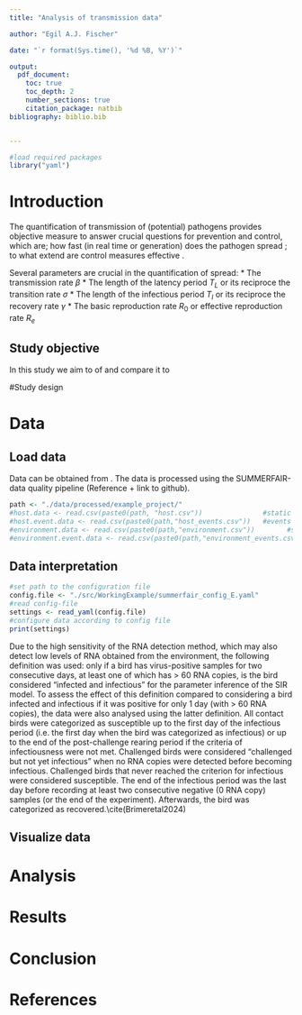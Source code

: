 ```yaml
---
title: "Analysis of transmission data"

author: "Egil A.J. Fischer"

date: "`r format(Sys.time(), '%d %B, %Y')`"

output: 
  pdf_document:
    toc: true
    toc_depth: 2
    number_sections: true
    citation_package: natbib
bibliography: biblio.bib


---
```

<!-- This is an examplary document. -->
<!-- Suggested text is provided for different types of analyses. -->
<!-- By removing the comment signs these can be shown. -->
<!-- The structure is highly recommended -->

```r
#load required packages 
library("yaml")

``` 

# Introduction
The quantification of transmission of (potential) pathogens provides objective measure to answer crucial questions for prevention and control, which are; how fast (in real time or generation) does the pathogen spread ; to what extend are control measures effective \cite{Velthuis2007}.

Several parameters are crucial in the quantification of spread: 
* The transmission rate $\beta$
* The length of the latency period $T_L$ or its reciproce the transition rate $\sigma$
* The length of the infectious period $T_I$ or its reciproce the recovery rate $\gamma$
* The basic reproduction rate $R_0$ or effective reproduction rate $R_e$ 



## Study objective 

In this study we aim to <FILL IN> of <FILL IN> and compare it to <FILL IN>

#Study design
<!-- This section can be used to describe the set up of the study. -->
<!-- Pathogen -->
<!-- Treatments, groups and replicates-->
<!-- Number of animals per group and replicate. -->
<!-- Total number of animals -->
<!-- Other important information on animal movement, housing etc.-->

# Data 

## Load data
Data can be obtained from <FILL IN REPOSITORY>. The data is processed using the SUMMERFAIR-data quality pipeline (Reference + link to github). 

```r
path <- "./data/processed/example_project/"
#host.data <- read.csv(paste0(path, "host.csv"))               #static host data
#host.event.data <- read.csv(paste0(path,"host_events.csv"))   #events in the host
#environment.data <- read.csv(paste0(path,"environment.csv"))        #static environment data
#environment.event.data <- read.csv(paste0(path,"environment_events.csv"))  #events in environment
```

## Data interpretation
```r
#set path to the configuration file
config.file <- "./src/WorkingExample/summerfair_config_E.yaml"
#read config-file 
settings <- read_yaml(config.file)
#configure data according to config file
print(settings)
```


<!-- Example text Brimer et al. 2024 -->
Due to the high sensitivity of the RNA detection method, which may also detect low levels of RNA obtained from the environment, the following definition was used: only if a bird has virus-positive samples for two consecutive days, at least one of which has > 60 RNA copies, is the bird considered “infected and infectious” for the parameter inference of the SIR model. To assess the effect of this definition compared to considering a bird infected and infectious if it was positive for only 1 day (with > 60 RNA copies), the data were also analysed using the latter definition. All contact birds were categorized as susceptible up to the first day of the infectious period (i.e. the first day when the bird was categorized as infectious) or up to the end of the post-challenge rearing period if the criteria of infectiousness were not met. Challenged birds were considered “challenged but not yet infectious” when no RNA copies were detected before becoming infectious. Challenged birds that never reached the criterion for infectious were considered susceptible. The end of the infectious period was the last day before recording at least two consecutive negative (0 RNA copy) samples (or the end of the experiment). Afterwards, the bird was categorized as recovered.\cite(Brimeretal2024) 



## Visualize data

# Analysis

# Results

# Conclusion

# References



